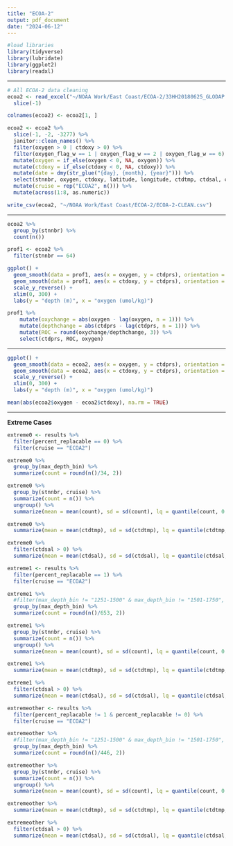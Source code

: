 ---
title: "ECOA-2"
output: pdf_document
date: "2024-06-12"
---

```{r}
#load libraries
library(tidyverse)
library(lubridate)
library(ggplot2)
library(readxl)
```

--------------------------------------------------------------------------------

```{r}
# All ECOA-2 data cleaning
ecoa2 <- read_excel("~/NOAA Work/East Coast/ECOA-2/33HH20180625_GLODAP.xlsx") %>% 
  slice(-1)

colnames(ecoa2) <- ecoa2[1, ]

ecoa2 <- ecoa2 %>% 
  slice(-1, -2, -3277) %>% 
  janitor::clean_names() %>% 
  filter(oxygen > 0 | ctdoxy > 0) %>%
  filter(oxygen_flag_w == 1 | oxygen_flag_w == 2 | oxygen_flag_w == 6) %>% 
  mutate(oxygen = if_else(oxygen < 0, NA, oxygen)) %>% 
  mutate(ctdoxy = if_else(ctdoxy < 0, NA, ctdoxy)) %>%
  mutate(date = dmy(str_glue("{day}, {month}, {year}"))) %>% 
  select(stnnbr, oxygen, ctdoxy, latitude, longitude, ctdtmp, ctdsal, ctdprs, date) %>% 
  mutate(cruise = rep("ECOA2", n())) %>%
  mutate(across(1:8, as.numeric))

write_csv(ecoa2, "~/NOAA Work/East Coast/ECOA-2/ECOA-2-CLEAN.csv")
```

--------------------------------------------------------------------------------

```{r}
ecoa2 %>% 
  group_by(stnnbr) %>% 
  count(n())
```

```{r}
prof1 <- ecoa2 %>% 
  filter(stnnbr == 64) 
```

```{r}
ggplot() +
  geom_smooth(data = prof1, aes(x = oxygen, y = ctdprs), orientation = "y") +
  geom_smooth(data = prof1, aes(x = ctdoxy, y = ctdprs), orientation = "y", color = "red") +
  scale_y_reverse() +
  xlim(0, 300) + 
  labs(y = "depth (m)", x = "oxygen (umol/kg)")
```                                                                 

```{r}
prof1 %>%
    mutate(oxychange = abs(oxygen - lag(oxygen, n = 1))) %>% 
    mutate(depthchange = abs(ctdprs - lag(ctdprs, n = 1))) %>% 
    mutate(ROC = round(oxychange/depthchange, 3)) %>% 
    select(ctdprs, ROC, oxygen)
```

--------------------------------------------------------------------------------

```{r}
ggplot() +
  geom_smooth(data = ecoa2, aes(x = oxygen, y = ctdprs), orientation = "y") +
  geom_smooth(data = ecoa2, aes(x = ctdoxy, y = ctdprs), orientation = "y", color = "red") +
  scale_y_reverse() +
  xlim(0, 300) +
  labs(y = "depth (m)", x = "oxygen (umol/kg)")
```

```{r}
mean(abs(ecoa2$oxygen - ecoa2$ctdoxy), na.rm = TRUE)
```

--------------------------------------------------------------------------------

**Extreme Cases**

```{r}
extreme0 <- results %>% 
  filter(percent_replacable == 0) %>% 
  filter(cruise == "ECOA2")

extreme0 %>% 
  group_by(max_depth_bin) %>% 
  summarize(count = round(n()/34, 2))

extreme0 %>% 
  group_by(stnnbr, cruise) %>% 
  summarize(count = n()) %>% 
  ungroup() %>% 
  summarize(mean = mean(count), sd = sd(count), lq = quantile(count, 0.025), uq = quantile(count, 0.975))

extreme0 %>% 
  summarize(mean = mean(ctdtmp), sd = sd(ctdtmp), lq = quantile(ctdtmp, 0.025), uq = quantile(ctdtmp, 0.975))

extreme0 %>% 
  filter(ctdsal > 0) %>% 
  summarize(mean = mean(ctdsal), sd = sd(ctdsal), lq = quantile(ctdsal, 0.025), uq = quantile(ctdsal, 0.975))
```

```{r}
extreme1 <- results %>% 
  filter(percent_replacable == 1) %>% 
  filter(cruise == "ECOA2")

extreme1 %>% 
  #filter(max_depth_bin != "1251-1500" & max_depth_bin != "1501-1750", max_depth_bin != "1751-2000", max_depth_bin != "2001-3000", max_depth_bin != "3001-4000", max_depth_bin != "4001-5000") %>% 
  group_by(max_depth_bin) %>% 
  summarize(count = round(n()/653, 2))

extreme1 %>% 
  group_by(stnnbr, cruise) %>% 
  summarize(count = n()) %>% 
  ungroup() %>% 
  summarize(mean = mean(count), sd = sd(count), lq = quantile(count, 0.025), uq = quantile(count, 0.975))

extreme1 %>% 
  summarize(mean = mean(ctdtmp), sd = sd(ctdtmp), lq = quantile(ctdtmp, 0.025), uq = quantile(ctdtmp, 0.975))

extreme1 %>% 
  filter(ctdsal > 0) %>% 
  summarize(mean = mean(ctdsal), sd = sd(ctdsal), lq = quantile(ctdsal, 0.025), uq = quantile(ctdsal, 0.975))
```

```{r}
extremeother <- results %>% 
  filter(percent_replacable != 1 & percent_replacable != 0) %>% 
  filter(cruise == "ECOA2")

extremeother %>% 
  #filter(max_depth_bin != "1251-1500" & max_depth_bin != "1501-1750", max_depth_bin != "1751-2000", max_depth_bin != "2001-3000", max_depth_bin != "3001-4000", max_depth_bin != "4001-5000") %>% 
  group_by(max_depth_bin) %>% 
  summarize(count = round(n()/446, 2))

extremeother %>% 
  group_by(stnnbr, cruise) %>% 
  summarize(count = n()) %>% 
  ungroup() %>% 
  summarize(mean = mean(count), sd = sd(count), lq = quantile(count, 0.025), uq = quantile(count, 0.975))

extremeother %>% 
  summarize(mean = mean(ctdtmp), sd = sd(ctdtmp), lq = quantile(ctdtmp, 0.025), uq = quantile(ctdtmp, 0.975))

extremeother %>% 
  filter(ctdsal > 0) %>% 
  summarize(mean = mean(ctdsal), sd = sd(ctdsal), lq = quantile(ctdsal, 0.025), uq = quantile(ctdsal, 0.975))
```


